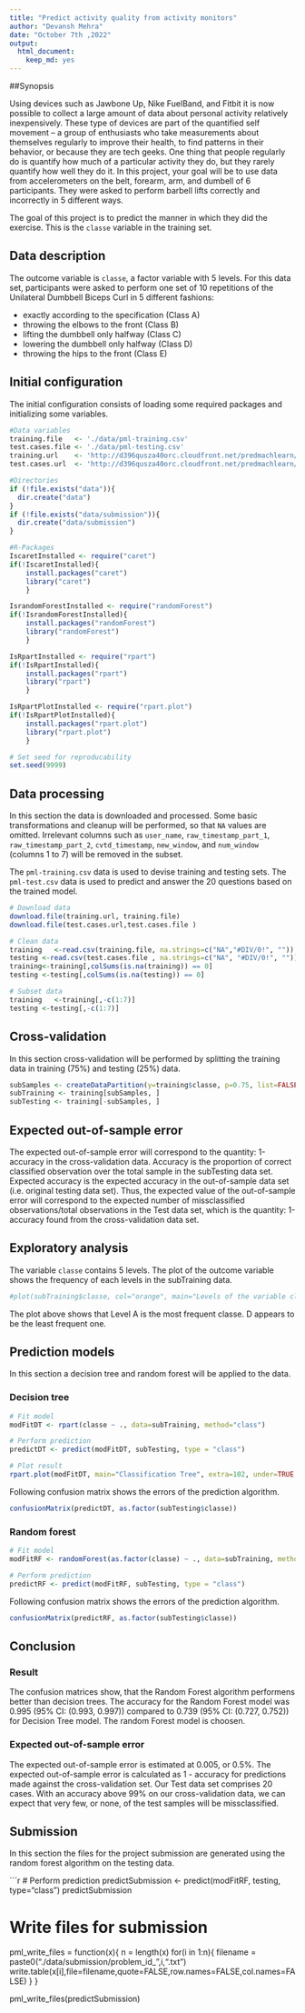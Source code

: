 ```yaml
---
title: "Predict activity quality from activity monitors"
author: "Devansh Mehra"
date: "October 7th ,2022"
output:
  html_document:
    keep_md: yes
---
```


##Synopsis

Using devices such as Jawbone Up, Nike FuelBand, and Fitbit it is now possible to collect a large amount of data about personal activity relatively inexpensively. These type of devices are part of the quantified self movement – a group of enthusiasts who take measurements about themselves regularly to improve their health, to find patterns in their behavior, or because they are tech geeks. One thing that people regularly do is quantify how much of a particular activity they do, but they rarely quantify how well they do it. In this project, your goal will be to use data from accelerometers on the belt, forearm, arm, and dumbell of 6 participants. They were asked to perform barbell lifts correctly and incorrectly in 5 different ways.

The goal of this project is to predict the manner in which they did the exercise. This is the `classe` variable in the training set.

## Data description

The outcome variable is `classe`, a factor variable with 5 levels. For this data set, participants were asked to perform one set of 10 repetitions of the Unilateral Dumbbell Biceps Curl in 5 different fashions:

- exactly according to the specification (Class A)
- throwing the elbows to the front (Class B)
- lifting the dumbbell only halfway (Class C)
- lowering the dumbbell only halfway (Class D)
- throwing the hips to the front (Class E)

## Initial configuration

The initial configuration consists of loading some required packages and initializing some variables.

```r

#Data variables
training.file   <- './data/pml-training.csv'
test.cases.file <- './data/pml-testing.csv'
training.url    <- 'http://d396qusza40orc.cloudfront.net/predmachlearn/pml-training.csv'
test.cases.url  <- 'http://d396qusza40orc.cloudfront.net/predmachlearn/pml-testing.csv'

#Directories
if (!file.exists("data")){
  dir.create("data")
}
if (!file.exists("data/submission")){
  dir.create("data/submission")
}

#R-Packages
IscaretInstalled <- require("caret")
if(!IscaretInstalled){
    install.packages("caret")
    library("caret")
    }

IsrandomForestInstalled <- require("randomForest")
if(!IsrandomForestInstalled){
    install.packages("randomForest")
    library("randomForest")
    }

IsRpartInstalled <- require("rpart")
if(!IsRpartInstalled){
    install.packages("rpart")
    library("rpart")
    }

IsRpartPlotInstalled <- require("rpart.plot")
if(!IsRpartPlotInstalled){
    install.packages("rpart.plot")
    library("rpart.plot")
    }

# Set seed for reproducability
set.seed(9999)
```

## Data processing
In this section the data is downloaded and processed. Some basic transformations and cleanup will be performed, so that `NA` values are omitted. Irrelevant columns such as `user_name`, `raw_timestamp_part_1`, `raw_timestamp_part_2`, `cvtd_timestamp`, `new_window`, and  `num_window` (columns 1 to 7) will be removed in the subset.

The `pml-training.csv` data is used to devise training and testing sets.
The `pml-test.csv` data is used to predict and answer the 20 questions based on the trained model.

```r
# Download data
download.file(training.url, training.file)
download.file(test.cases.url,test.cases.file )

# Clean data
training   <-read.csv(training.file, na.strings=c("NA","#DIV/0!", ""))
testing <-read.csv(test.cases.file , na.strings=c("NA", "#DIV/0!", ""))
training<-training[,colSums(is.na(training)) == 0]
testing <-testing[,colSums(is.na(testing)) == 0]

# Subset data
training   <-training[,-c(1:7)]
testing <-testing[,-c(1:7)]
```

## Cross-validation
In this section cross-validation will be performed by splitting the training data in training (75%) and testing (25%) data.

```r
subSamples <- createDataPartition(y=training$classe, p=0.75, list=FALSE)
subTraining <- training[subSamples, ] 
subTesting <- training[-subSamples, ]
```

## Expected out-of-sample error
The expected out-of-sample error will correspond to the quantity: 1-accuracy in the cross-validation data. Accuracy is the proportion of correct classified observation over the total sample in the subTesting data set. Expected accuracy is the expected accuracy in the out-of-sample data set (i.e. original testing data set). Thus, the expected value of the out-of-sample error will correspond to the expected number of missclassified observations/total observations in the Test data set, which is the quantity: 1-accuracy found from the cross-validation data set.

## Exploratory analysis
The variable `classe` contains 5 levels. The plot of the outcome variable shows the frequency of each levels in the subTraining data.

```r
#plot(subTraining$classe, col="orange", main="Levels of the variable classe", xlab="classe levels", ylab="Frequency")
```

The plot above shows that Level A is the most frequent classe. D appears to be the least frequent one.

## Prediction models
In this section a decision tree and random forest will be applied to the data.

### Decision tree
```r
# Fit model
modFitDT <- rpart(classe ~ ., data=subTraining, method="class")

# Perform prediction
predictDT <- predict(modFitDT, subTesting, type = "class")

# Plot result
rpart.plot(modFitDT, main="Classification Tree", extra=102, under=TRUE, faclen=0)
```

Following confusion matrix shows the errors of the prediction algorithm.

```r
confusionMatrix(predictDT, as.factor(subTesting$classe))
```

### Random forest
```r
# Fit model
modFitRF <- randomForest(as.factor(classe) ~ ., data=subTraining, method="class")

# Perform prediction
predictRF <- predict(modFitRF, subTesting, type = "class")
```

Following confusion matrix shows the errors of the prediction algorithm.

```r
confusionMatrix(predictRF, as.factor(subTesting$classe))
```

## Conclusion

### Result

The confusion matrices show, that the Random Forest algorithm performens better than decision trees. The accuracy for the Random Forest model was 0.995 (95% CI: (0.993, 0.997)) compared to 0.739 (95% CI: (0.727, 0.752)) for Decision Tree model. The random Forest model is choosen.

### Expected out-of-sample error
The expected out-of-sample error is estimated at 0.005, or 0.5%. The expected out-of-sample error is calculated as 1 - accuracy for predictions made against the cross-validation set. Our Test data set comprises 20 cases. With an accuracy above 99% on our cross-validation data, we can expect that very few, or none, of the test samples will be missclassified.

## Submission
In this section the files for the project submission are generated using the random forest algorithm on the testing data.

```r
# Perform prediction
predictSubmission <- predict(modFitRF, testing, type="class")
predictSubmission

# Write files for submission
pml_write_files = function(x){
  n = length(x)
  for(i in 1:n){
    filename = paste0("./data/submission/problem_id_",i,".txt")
    write.table(x[i],file=filename,quote=FALSE,row.names=FALSE,col.names=FALSE)
  }
}

pml_write_files(predictSubmission)